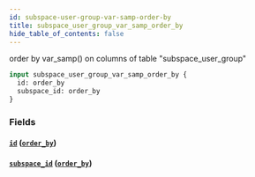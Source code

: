```yaml
---
id: subspace-user-group-var-samp-order-by
title: subspace_user_group_var_samp_order_by
hide_table_of_contents: false
---
```



order by var_samp() on columns of table "subspace_user_group"

```graphql
input subspace_user_group_var_samp_order_by {
  id: order_by
  subspace_id: order_by
}
```


### Fields

#### [`id`](#) ([`order_by`](../enums/order-by))




#### [`subspace_id`](#) ([`order_by`](../enums/order-by))






